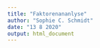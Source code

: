 ```yaml
---
title: "Faktorenananlyse"
author: "Sophie C. Schmidt"
date: "13 8 2020"
output: html_document
---
```

